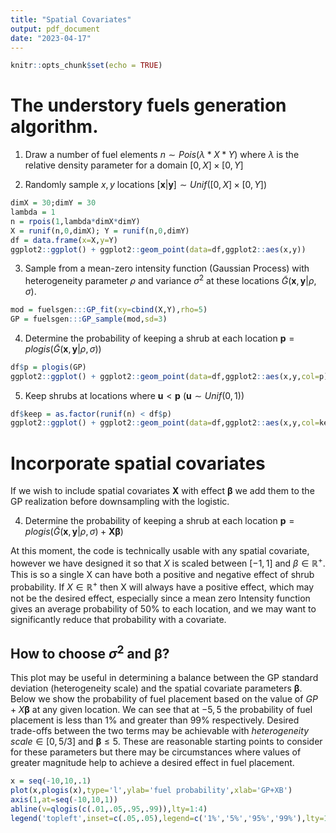 ```yaml
---
title: "Spatial Covariates"
output: pdf_document
date: "2023-04-17"
---
```


```r
knitr::opts_chunk$set(echo = TRUE)
```

# The understory fuels generation algorithm.

1. Draw a number of fuel elements $n \sim Pois(\lambda*X*Y)$ where $\lambda$ is the relative density parameter for a domain $[0,X]\times[0,Y]$

2. Randomly sample $x,y$ locations $[\boldsymbol{x}|\boldsymbol{y}]\sim Unif([0,X]\times[0,Y])$

```r
dimX = 30;dimY = 30
lambda = 1
n = rpois(1,lambda*dimX*dimY)
X = runif(n,0,dimX); Y = runif(n,0,dimY)
df = data.frame(x=X,y=Y)
ggplot2::ggplot() + ggplot2::geom_point(data=df,ggplot2::aes(x,y))
```

3. Sample from a mean-zero intensity function (Gaussian Process) with heterogeneity parameter $\rho$ and variance $\sigma^2$ at these locations $\tilde{G}(\boldsymbol{x},\boldsymbol{y}|\rho,\sigma)$.

```r
mod = fuelsgen:::GP_fit(xy=cbind(X,Y),rho=5)
GP = fuelsgen:::GP_sample(mod,sd=3)
```

4. Determine the probability of keeping a shrub at each location $\boldsymbol{p}=plogis(\tilde{G}(\boldsymbol{x},\boldsymbol{y}|\rho,\sigma))$

```r
df$p = plogis(GP)
ggplot2::ggplot() + ggplot2::geom_point(data=df,ggplot2::aes(x,y,col=p)) + ggplot2::scale_color_continuous(limits=c(0,1))
```

5. Keep shrubs at locations where $\boldsymbol{u}<\boldsymbol{p}$ $(\boldsymbol{u} \sim Unif(0,1))$

```r
df$keep = as.factor(runif(n) < df$p)
ggplot2::ggplot() + ggplot2::geom_point(data=df,ggplot2::aes(x,y,col=keep))
```

# Incorporate spatial covariates

If we wish to include spatial covariates $\boldsymbol{X}$ with effect $\boldsymbol{\beta}$ we add them to the GP realization before downsampling with the logistic.

4. Determine the probability of keeping a shrub at each location $\boldsymbol{p}=plogis(\tilde{G}(\boldsymbol{x},\boldsymbol{y}|\rho,\sigma) + \boldsymbol{X}\boldsymbol{\beta})$\newline

At this moment, the code is technically usable with any spatial covariate, however we have designed it so that $X$ is scaled between $[-1,1]$ and $\beta \in \mathbb{R^+}$. This is so a single X can have both a positive and negative effect of shrub probability. If $X \in \mathbb{R}^+$ then X will always have a positive effect, which may not be the desired effect, especially since a mean zero Intensity function gives an average probability of $50\%$ to each location, and we may want to significantly reduce that probability with a covariate.

## How to choose $\sigma^2$ and $\boldsymbol{\beta}$?

This plot may be useful in determining a balance between the GP standard deviation (heterogeneity scale) and the spatial covariate parameters $\boldsymbol{\beta}$. Below we show the probability of fuel placement based on the value of $GP+X\boldsymbol{\beta}$ at any given location. We can see that at $-5,5$ the probability of fuel placement is less than $1\%$ and greater than $99\%$ respectively. Desired trade-offs between the two terms may be achievable with $heterogeneity\;scale \in [0,5/3]$ and $\boldsymbol{\beta} \leq 5$. These are reasonable starting points to consider for these parameters but there may be circumstances where values of greater magnitude help to achieve a desired effect in fuel placement.

```r
x = seq(-10,10,.1)
plot(x,plogis(x),type='l',ylab='fuel probability',xlab='GP+XB')
axis(1,at=seq(-10,10,1))
abline(v=qlogis(c(.01,.05,.95,.99)),lty=1:4)
legend('topleft',inset=c(.05,.05),legend=c('1%','5%','95%','99%'),lty=1:4)
```
